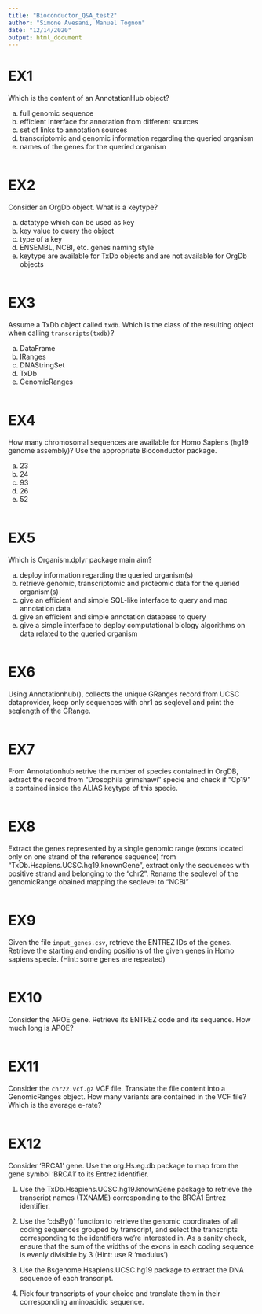 ```yaml
---
title: "Bioconductor_Q&A_test2"
author: "Simone Avesani, Manuel Tognon"
date: "12/14/2020"
output: html_document
---
```


# EX1

Which is the content of an AnnotationHub object?

a) full genomic sequence
b) efficient interface for annotation from different sources
c) set of links to annotation sources
d) transcriptomic and genomic information regarding the queried organism
e) names of the genes for the queried organism
```r
```

# EX2

Consider an OrgDb object. What is a keytype?

a) datatype which can be used as key
b) key value to query the object
c) type of a key
d) ENSEMBL, NCBI, etc. genes naming style
e) keytype are available for TxDb objects and are not available for OrgDb objects
```r
```

# EX3 

Assume a TxDb object called `txdb`. Which is the class of the resulting object when calling `transcripts(txdb)`?

a) DataFrame
b) IRanges
c) DNAStringSet
d) TxDb
e) GenomicRanges
```r
```

# EX4

How many chromosomal sequences are available for Homo Sapiens (hg19 genome assembly)? Use the appropriate Bioconductor
package.

a) 23
b) 24
c) 93
d) 26
e) 52
```r
```

# EX5

Which is Organism.dplyr package main aim?

a) deploy information regarding the queried organism(s)
b) retrieve genomic, transcriptomic and proteomic data for the queried organism(s)
c) give an efficient and simple SQL-like interface to query and map annotation data
d) give an efficient and simple annotation database to query 
e) give a simple interface to deploy computational biology algorithms on data related to the queried organism
```r
```


# EX6 

Using Annotationhub(), collects the unique GRanges record from UCSC dataprovider, keep only sequences with chr1 as seqlevel and print the seqlength of the GRange.

```r

```


# EX7

From Annotationhub retrive the number of species contained in OrgDB, extract the record from "Drosophila grimshawi" specie and check if "Cp19" is contained inside the ALIAS keytype of this specie.
```r

```


# EX8

Extract the genes represented by a single genomic range (exons located only on one strand of the reference sequence) from "TxDb.Hsapiens.UCSC.hg19.knownGene", extract only the sequences with positive strand and belonging to the "chr2".
Rename the seqlevel of the genomicRange obained mapping the seqlevel to "NCBI"
```r

```

# EX9

Given the file `input_genes.csv`, retrieve the ENTREZ IDs of the genes. Retrieve the starting and ending
positions of the given genes in Homo sapiens specie. (Hint: some genes are repeated)

```r

```

# EX10

Consider the APOE gene. Retrieve its ENTREZ code and its sequence. How much long is APOE?
```r

```

# EX11

Consider the `chr22.vcf.gz` VCF file. Translate the file content into a GenomicRanges object. How many variants are contained in the VCF file? Which is the average e-rate?
```r

```

# EX12

Consider 'BRCA1' gene. Use the org.Hs.eg.db package to map from the gene symbol 'BRCA1' to its Entrez identifier.

1. Use the TxDb.Hsapiens.UCSC.hg19.knownGene package to retrieve the transcript names (TXNAME) corresponding to the BRCA1
Entrez identifier.

2. Use the 'cdsBy()' function to retrieve the genomic coordinates of all coding sequences grouped by transcript, and
select the transcripts corresponding to the identifiers we're interested in. As a sanity check, ensure that the sum of
the widths of the exons in each coding sequence is evenly divisible by 3 (Hint: use R 'modulus')

3. Use the Bsgenome.Hsapiens.UCSC.hg19 package to extract the DNA sequence of each transcript.

4. Pick four transcripts of your choice and translate them in their corresponding aminoacidic sequence.
```r

```
